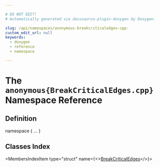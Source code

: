 ```yaml
---

# DO NOT EDIT!
# Automatically generated via docusaurus-plugin-doxygen by Doxygen.

slug: /api/namespaces/anonymous-breakcriticaledges-cpp-
custom_edit_url: null
keywords:
  - doxygen
  - reference
  - namespace

---
```





# The `anonymous{BreakCriticalEdges.cpp}` Namespace Reference

<DoxygenPage pluginConfig={pluginConfig}>



## Definition

<CodeBlock>namespace &#123; ... &#125;</CodeBlock>

## Classes Index

<MembersIndex>

<MembersIndexItem
  type="struct"
  name={<><a href="/docs/api/structs/anonymous-namespace-breakcriticaledges-cpp-/breakcriticaledges">BreakCriticalEdges</a></>}>
</MembersIndexItem>

</MembersIndex>


</DoxygenPage>
